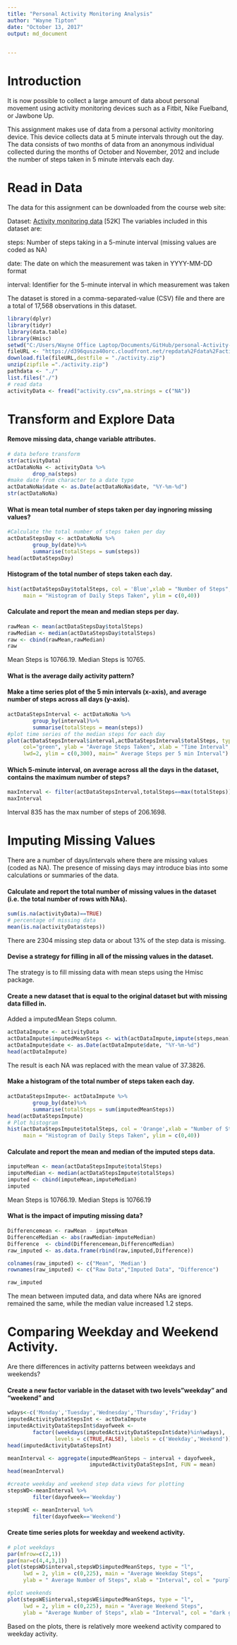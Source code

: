 ```yaml
---
title: "Personal Activity Monitoring Analysis"
author: "Wayne Tipton"
date: "October 13, 2017"
output: md_document
    

---
```

# Introduction
It is now possible to collect a large amount of data about personal movement using activity monitoring devices such as a Fitbit, Nike Fuelband, or Jawbone Up. 

This assignment makes use of data from a personal activity monitoring device. This device collects data at 5 minute intervals through out the day. The data consists of two months of data from an anonymous individual collected during the months of October and November, 2012 and include the number of steps taken in 5 minute intervals each day.

# Read in Data
The data for this assignment can be downloaded from the course web site:

Dataset: [Activity monitoring data](https://d396qusza40orc.cloudfront.net/repdata%2Fdata%2Factivity.zip) [52K]
The variables included in this dataset are:

steps: Number of steps taking in a 5-minute interval (missing values are coded as NA)

date: The date on which the measurement was taken in YYYY-MM-DD format

interval: Identifier for the 5-minute interval in which measurement was taken

The dataset is stored in a comma-separated-value (CSV) file and there are a total of 17,568 observations in this dataset.


```r
library(dplyr)
library(tidyr)
library(data.table)
library(Hmisc)
setwd("C:/Users/Wayne Office Laptop/Documents/GitHub/personal-Activity-Monitoring---Peer-Graded-Assignment-")
fileURL <- "https://d396qusza40orc.cloudfront.net/repdata%2Fdata%2Factivity.zip"
download.file(fileURL,destfile = "./activity.zip")
unzip(zipfile ="./activity.zip")
pathdata <- "./"
list.files("./")
# read data
activityData <- fread("activity.csv",na.strings = c("NA"))

```


# Transform and Explore Data
#### Remove missing data, change variable attributes.


```r
# data before transform
str(activityData)
actDataNoNa <- activityData %>%
        drop_na(steps)
#make date from character to a date type
actDataNoNa$date <- as.Date(actDataNoNa$date, "%Y-%m-%d")
str(actDataNoNa)

```

#### What is mean total number of steps taken per day ingnoring missing values?

```r
#Calculate the total number of steps taken per day
actDataStepsDay <- actDataNoNa %>%
        group_by(date)%>%
        summarise(totalSteps = sum(steps))
head(actDataStepsDay)
```

#### Histogram of the total number of steps taken each day.

```r
hist(actDataStepsDay$totalSteps, col = 'Blue',xlab = "Number of Steps",
     main = "Histogram of Daily Steps Taken", ylim = c(0,40))
```

#### Calculate and report the mean and median steps per day.

```r
rawMean <- mean(actDataStepsDay$totalSteps)
rawMedian <- median(actDataStepsDay$totalSteps)
raw <- cbind(rawMean,rawMedian)
raw
```

Mean Steps is 10766.19. 
Median Steps is 10765.

#### What is the average daily activity pattern?
#### Make a time series plot of the 5 min intervals (x-axis), and average number of steps across all days (y-axis).

```r
actDataStepsInterval <- actDataNoNa %>%
        group_by(interval)%>%
        summarise(totalSteps = mean(steps))
#plot time series of the median steps for each day
plot(actDataStepsInterval$interval,actDataStepsInterval$totalSteps, type = "l",
     col="green", ylab = "Average Steps Taken", xlab = "Time Interval",
     lwd=2, ylim = c(0,300), main=" Average Steps per 5 min Interval")
```

#### Which 5-minute interval, on average across all the days in the dataset, contains the maximum number of steps?

```r
maxInterval <- filter(actDataStepsInterval,totalSteps==max(totalSteps))
maxInterval
```
Interval 835 has the max number of steps of 206.1698. 

# Imputing Missing Values
There are a number of days/intervals where there are missing values (coded as NA). The presence of missing days may introduce bias into some calculations or summaries of the data.

#### Calculate and report the total number of missing values in the dataset (i.e. the total number of rows with NAs).

```r
sum(is.na(activityData)==TRUE)
# percentage of missing data
mean(is.na(activityData$steps))
```
There are 2304 missing step data or about 13% of the step data is missing.

#### Devise a strategy for filling in all of the missing values in the dataset.

The strategy is to fill missing data with mean steps using the Hmisc package.

#### Create a new dataset that is equal to the original dataset but with missing data filled in.
Added a imputedMean Steps column.

```r
actDataImpute <- activityData
actDataImpute$imputedMeanSteps <- with(actDataImpute,impute(steps,mean))
actDataImpute$date <- as.Date(actDataImpute$date, "%Y-%m-%d")
head(actDataImpute)
```

The result is each NA was replaced with the mean value of 37.3826.

#### Make a histogram of the total number of steps taken each day.

```r
actDataStepsImpute<- actDataImpute %>%
        group_by(date)%>%
        summarise(totalSteps = sum(imputedMeanSteps))
head(actDataStepsImpute)
# Plot histogram
hist(actDataStepsImpute$totalSteps, col = 'Orange',xlab = "Number of Steps",
     main = "Histogram of Daily Steps Taken", ylim = c(0,40)) 
```

####  Calculate and report the mean and median of the imputed steps data.

```r
imputeMean <- mean(actDataStepsImpute$totalSteps)
imputeMedian <- median(actDataStepsImpute$totalSteps)
imputed <- cbind(imputeMean,imputeMedian)
imputed
```

Mean Steps is 10766.19.
Median Steps is 10766.19

#### What is the impact of imputing missing data?

```r
Differencemean <- rawMean - imputeMean
DifferenceMedian <- abs(rawMedian-imputeMedian)
Difference  <- cbind(Differencemean,DifferenceMedian)
raw_imputed <- as.data.frame(rbind(raw,imputed,Difference))

colnames(raw_imputed) <- c("Mean", 'Median')
rownames(raw_imputed) <- c("Raw Data","Imputed Data", "Difference")

raw_imputed
```

The mean between imputed data, and data where NAs are ignored remained the same, while the median value increased 1.2 steps.

# Comparing Weekday and Weekend Activity.
Are there differences in activity patterns between weekdays and weekends?

#### Create a new factor variable in the dataset with two levels"weekday" and "weekend" and 

```r
wdays<-c('Monday','Tuesday','Wednesday','Thursday','Friday')
imputedActivityDataStepsInt <- actDataImpute 
imputedActivityDataStepsInt$dayofweek <- 
        factor((weekdays(imputedActivityDataStepsInt$date)%in%wdays),
               levels = c(TRUE,FALSE), labels = c('Weekday','Weekend'))
head(imputedActivityDataStepsInt)

meanInterval <- aggregate(imputedMeanSteps ~ interval + dayofweek, 
                          imputedActivityDataStepsInt, FUN = mean)
head(meanInterval)

#create weekday and weekend step data views for plotting
stepsWD<-meanInterval %>%
        filter(dayofweek=='Weekday')

stepsWE <- meanInterval %>% 
        filter(dayofweek=='Weekend')
```

#### Create time series plots for weekday and weekend activity. 

```r
# plot weekdays
par(mfrow=c(2,1))
par(mar=c(4,4,3,1))
plot(stepsWD$interval,stepsWD$imputedMeanSteps, type = "l",
     lwd = 2, ylim = c(0,225), main = "Average Weekday Steps",
     ylab = " Average Number of Steps", xlab = "Interval", col = "purple")

#plot weekends
plot(stepsWE$interval,stepsWE$imputedMeanSteps, type = "l",
     lwd = 2, ylim = c(0,225), main = "Average Weekend Steps",
     ylab = "Average Number of Steps", xlab = "Interval", col = "dark green")

```

Based on the plots, there is relatively more weekend activity compared to weekday activity.














